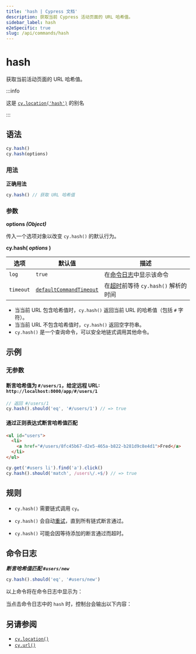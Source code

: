 ```yaml
---
title: 'hash | Cypress 文档'
description: 获取当前 Cypress 活动页面的 URL 哈希值。
sidebar_label: hash
e2eSpecific: true
slug: /api/commands/hash
---
```


<ProductHeading product="app" />

# hash

获取当前活动页面的 URL 哈希值。

:::info

这是 [`cy.location('hash')`](/api/commands/location) 的别名

:::

## 语法

```javascript
cy.hash()
cy.hash(options)
```

### 用法

<Icon name="check-circle" color="green" /> **正确用法**

```javascript
cy.hash() // 获取 URL 哈希值
```

### 参数

<Icon name="angle-right" /> **options _(Object)_**

传入一个选项对象以改变 `cy.hash()` 的默认行为。

**cy.hash( _options_ )**

| 选项      | 默认值                                                           | 描述                                                                         |
| --------- | ----------------------------------------------------------------- | ----------------------------------------------------------------------------------- |
| `log`     | `true`                                                            | 在[命令日志](/app/core-concepts/open-mode#Command-Log)中显示该命令 |
| `timeout` | [`defaultCommandTimeout`](/app/references/configuration#Timeouts) | 在[超时](#Timeouts)前等待 `cy.hash()` 解析的时间              |

<HeaderYields />

- 当当前 URL 包含哈希值时，`cy.hash()` 返回当前 URL 的哈希值（包括 `#` 字符）。
- 当当前 URL 不包含哈希值时，`cy.hash()` 返回空字符串。
- `cy.hash()` 是一个查询命令，可以安全地链式调用其他命令。

## 示例

### 无参数

#### 断言哈希值为 `#/users/1`，给定远程 URL: `http://localhost:8000/app/#/users/1`

```javascript
// 返回 #/users/1
cy.hash().should('eq', '#/users/1') // => true
```

#### 通过正则表达式断言哈希值匹配

```html
<ul id="users">
  <li>
    <a href="#/users/8fc45b67-d2e5-465a-b822-b281d9c8e4d1">Fred</a>
  </li>
</ul>
```

```javascript
cy.get('#users li').find('a').click()
cy.hash().should('match', /users\/.+$/) // => true
```

## 规则

<HeaderRequirements />

- `cy.hash()` 需要链式调用 `cy`。

<HeaderAssertions />

- `cy.hash()` 会自动[重试](/app/core-concepts/retry-ability)，直到所有链式断言通过。

<HeaderTimeouts />

- `cy.hash()` 可能会因等待添加的断言通过而超时。

## 命令日志

**_断言哈希值匹配 `#users/new`_**

```javascript
cy.hash().should('eq', '#users/new')
```

以上命令将在命令日志中显示为：

<DocsImage
  src="/img/api/hash/test-url-hash-for-users-page.png"
  alt="hash 命令日志"
/>

当点击命令日志中的 `hash` 时，控制台会输出以下内容：

<DocsImage
  src="/img/api/hash/hash-command-yields-url-after-hash.png"
  alt="hash 控制台日志"
/>

## 另请参阅

- [`cy.location()`](/api/commands/location)
- [`cy.url()`](/api/commands/url)